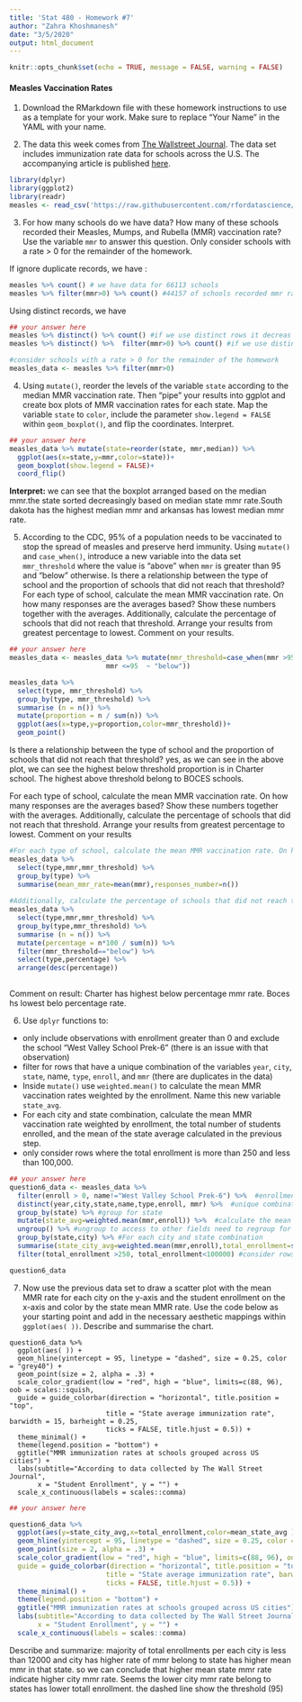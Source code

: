 ```yaml
---
title: 'Stat 480 - Homework #7'
author: "Zahra Khoshmanesh"
date: "3/5/2020"
output: html_document
---
```


```r
knitr::opts_chunk$set(echo = TRUE, message = FALSE, warning = FALSE)
```



#### Measles Vaccination Rates


1. Download the RMarkdown file with these homework instructions to use as a template for your work. Make sure to replace "Your Name" in the YAML with your name.  


2. The data this week comes from [The Wallstreet Journal](https://github.com/WSJ/measles-data). The data set includes immunization rate data for schools across the U.S. The accompanying article is published [here](https://www.wsj.com/graphics/school-measles-rate-map/).   

```r
library(dplyr)
library(ggplot2)
library(readr)
measles <- read_csv('https://raw.githubusercontent.com/rfordatascience/tidytuesday/master/data/2020/2020-02-25/measles.csv')
```

3. For how many schools do we have data? How many of these schools recorded their Measles, Mumps, and Rubella (MMR) vaccination rate? Use the variable `mmr` to answer this question. Only consider schools with a rate > 0 for the remainder of the homework. 



If ignore duplicate records, we have :
```r
measles %>% count() # we have data for 66113 schools 
measles %>% filter(mmr>0) %>% count() #44157 of schools recorded mmr rate if ignore duplicates

```


 Using distinct records, we have
 
```r
## your answer here
measles %>% distinct() %>% count() #if we use distinct rows it decreas to 65407
measles %>% distinct() %>%  filter(mmr>0) %>% count() #if we use distinct rows, it is 43503 records

#consider schools with a rate > 0 for the remainder of the homework
measles_data <- measles %>% filter(mmr>0)

```

  
4. Using `mutate()`, reorder the levels of the variable `state` according to the median MMR vaccination rate. Then "pipe" your results into ggplot and create box plots of MMR vaccination rates for each state. Map the variable `state` to `color`, include the parameter `show.legend = FALSE` within `geom_boxplot()`, and flip the coordinates. Interpret.  

```r
## your answer here
measles_data %>% mutate(state=reorder(state, mmr,median)) %>% 
  ggplot(aes(x=state,y=mmr,color=state))+
  geom_boxplot(show.legend = FALSE)+
  coord_flip()

```

**Interpret:** we can see that the boxplot arranged based on the median mmr.the state sorted decreasingly based on median state mmr rate.South dakota has the highest median mmr and arkansas has lowest median mmr rate.
  
5. According to the CDC, 95% of a population needs to be vaccinated to stop the spread of measles and preserve herd immunity. Using `mutate()` and `case_when()`, introduce a new variable into the data set `mmr_threshold` where the value is "above" when `mmr` is greater than 95 and "below" otherwise. Is there a relationship between the type of school and the proportion of schools that did not reach that threshold? For each type of school, calculate the mean MMR vaccination rate. On how many responses are the averages based? Show these numbers together with the averages. Additionally, calculate the percentage of schools that did not reach that threshold. Arrange your results from greatest percentage to lowest. Comment on your results.  

```r
## your answer here
measles_data <- measles_data %>% mutate(mmr_threshold=case_when(mmr >95 ~ "above",
                        mmr <=95  ~ "below"))

measles_data %>%
  select(type, mmr_threshold) %>%
  group_by(type, mmr_threshold) %>%
  summarise (n = n()) %>%
  mutate(proportion = n / sum(n)) %>% 
  ggplot(aes(x=type,y=proportion,color=mmr_threshold))+
  geom_point()

```

Is there a relationship between the type of school and the proportion of schools that did not reach that threshold? yes, as we can see in the above plot, we can see the highest below threshold proportion is in Charter school. The highest above threshold belong to BOCES schools.


For each type of school, calculate the mean MMR vaccination rate. On how many responses are the averages based? Show these numbers together with the averages. Additionally, calculate the percentage of schools that did not reach that threshold. Arrange your results from greatest percentage to lowest. Comment on your results

```r
#For each type of school, calculate the mean MMR vaccination rate. On how many responses are the averages based?
measles_data %>%
  select(type,mmr,mmr_threshold) %>%
  group_by(type) %>% 
  summarise(mean_mmr_rate=mean(mmr),responses_number=n())
  
#Additionally, calculate the percentage of schools that did not reach that threshold. Arrange your results from greatest percentage to lowest. Comment on your results
measles_data %>% 
  select(type,mmr,mmr_threshold) %>%
  group_by(type,mmr_threshold) %>%
  summarise (n = n()) %>%
  mutate(percentage = n*100 / sum(n)) %>% 
  filter(mmr_threshold=="below") %>% 
  select(type,percentage) %>% 
  arrange(desc(percentage))
  


```

Comment on result: Charter has highest below percentage mmr rate. Boces hs lowest belo percentage rate.

6. Use `dplyr` functions to:

  - only include observations with enrollment greater than 0 and exclude the school "West Valley School Prek-6" (there is an issue with that observation)  
  - filter for rows that have a unique combination of the variables `year`, `city`, `state`, name, `type`, `enroll`, and `mmr` (there are duplicates in the data)
  - Inside `mutate()` use `weighted.mean()` to calculate the mean MMR vaccination rates weighted by the enrollment. Name this new variable `state_avg`.  
  - For each city and state combination, calculate the mean MMR vaccination rate weighted by enrollment, the total number of students enrolled, and the mean of the state average calculated in the previous step.  
  - only consider rows where the total enrollment is more than 250 and less than 100,000.
  
```r
## your answer here
question6_data <- measles_data %>% 
  filter(enroll > 0, name!="West Valley School Prek-6") %>%  #enrollment greater than 0 and exclude the school "West Valley School Prek-6"
  distinct(year,city,state,name,type,enroll, mmr) %>%  #unique combination of the variables
  group_by(state) %>% #group for state
  mutate(state_avg=weighted.mean(mmr,enroll)) %>%  #calculate the mean MMR vaccination rates weighted by the enrollment
  ungroup() %>% #ungroup to access to other fields need to regroup for city
  group_by(state,city) %>% #For each city and state combination
  summarise(state_city_avg=weighted.mean(mmr,enroll),total_enrollment=sum(enroll),mean_state_avg=mean(state_avg)) %>% 
  filter(total_enrollment >250, total_enrollment<100000) #consider rows where the total enrollment is more than 250 and less than 100,000.

question6_data

```  
  
  
7. Now use the previous data set to draw a scatter plot with the mean MMR rate for each city on the y-axis and the student enrollment on the x-axis and color by the state mean MMR rate. Use the code below as your starting point and add in the necessary aesthetic mappings within `ggplot(aes( ))`. Describe and summarise the chart.


```
question6_data %>%
  ggplot(aes( )) + 
  geom_hline(yintercept = 95, linetype = "dashed", size = 0.25, color = "grey40") +
  geom_point(size = 2, alpha = .3) +
  scale_color_gradient(low = "red", high = "blue", limits=c(88, 96), oob = scales::squish, 
  guide = guide_colorbar(direction = "horizontal", title.position = "top", 
                        title = "State average immunization rate", barwidth = 15, barheight = 0.25, 
                        ticks = FALSE, title.hjust = 0.5)) +
  theme_minimal() +
  theme(legend.position = "bottom") +
  ggtitle("MMR immunization rates at schools grouped across US cities") +
  labs(subtitle="According to data collected by The Wall Street Journal",
       x = "Student Enrollment", y = "") +
  scale_x_continuous(labels = scales::comma) 
```
  
  
```r
## your answer here

question6_data %>%
  ggplot(aes(y=state_city_avg,x=total_enrollment,color=mean_state_avg )) + 
  geom_hline(yintercept = 95, linetype = "dashed", size = 0.25, color = "grey40") +
  geom_point(size = 2, alpha = .3) +
  scale_color_gradient(low = "red", high = "blue", limits=c(88, 96), oob = scales::squish, 
  guide = guide_colorbar(direction = "horizontal", title.position = "top", 
                        title = "State average immunization rate", barwidth = 15, barheight = 0.25, 
                        ticks = FALSE, title.hjust = 0.5)) +
  theme_minimal() +
  theme(legend.position = "bottom") +
  ggtitle("MMR immunization rates at schools grouped across US cities") +
  labs(subtitle="According to data collected by The Wall Street Journal",
       x = "Student Enrollment", y = "") +
  scale_x_continuous(labels = scales::comma) 


```

Describe and summarize: majority of total enrollments per each city is less than 12000 and city has higher rate of mmr belong to state has higher mean mmr in that state. so we can conclude that higher mean state mmr rate indicate higher city mmr rate. Seems the lower city mmr rate belong to states has lower totall enrollment. the dashed line show the threshold (95)



